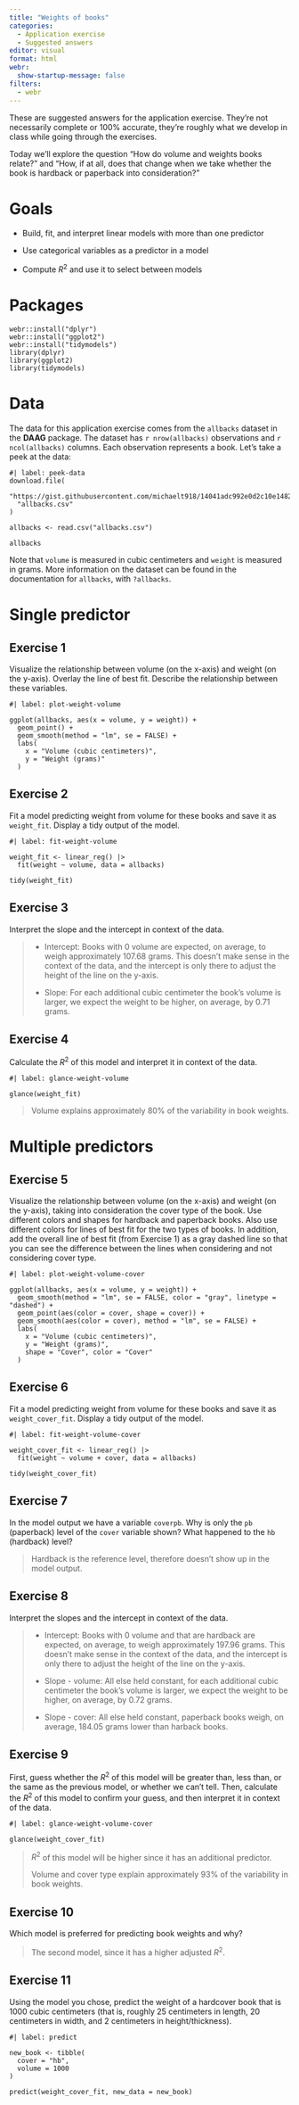 ```yaml
---
title: "Weights of books"
categories: 
  - Application exercise
  - Suggested answers
editor: visual
format: html
webr: 
  show-startup-message: false
filters:
  - webr
---
```


::: callout-important
These are suggested answers for the application exercise. They're not necessarily complete or 100% accurate, they're roughly what we develop in class while going through the exercises.
:::

Today we'll explore the question "How do volume and weights books relate?" and "How, if at all, does that change when we take whether the book is hardback or paperback into consideration?"

# Goals

-   Build, fit, and interpret linear models with more than one predictor

-   Use categorical variables as a predictor in a model

-   Compute $R^2$ and use it to select between models

# Packages

```webr-r
webr::install("dplyr")
webr::install("ggplot2")
webr::install("tidymodels")
library(dplyr)
library(ggplot2)
library(tidymodels)
```

# Data

The data for this application exercise comes from the `allbacks` dataset in the **DAAG** package. The dataset has `r nrow(allbacks)` observations and `r ncol(allbacks)` columns. Each observation represents a book. Let's take a peek at the data:

```webr-r
#| label: peek-data
download.file(
  "https://gist.githubusercontent.com/michaelt918/14041adc992e0d2c10e1482e2681b5eb/raw/f8ffe441a8e16fcaf9e667c9b74aa8597bcfe615/allbacks.csv",
  "allbacks.csv"
)

allbacks <- read.csv("allbacks.csv")

allbacks
```

Note that `volume` is measured in cubic centimeters and `weight` is measured in grams. More information on the dataset can be found in the documentation for `allbacks`, with `?allbacks`.

# Single predictor

## Exercise 1

Visualize the relationship between volume (on the x-axis) and weight (on the y-axis). Overlay the line of best fit. Describe the relationship between these variables.

```webr-r
#| label: plot-weight-volume

ggplot(allbacks, aes(x = volume, y = weight)) +
  geom_point() +
  geom_smooth(method = "lm", se = FALSE) +
  labs(
    x = "Volume (cubic centimeters)",
    y = "Weight (grams)"
  )
```

## Exercise 2

Fit a model predicting weight from volume for these books and save it as `weight_fit`. Display a tidy output of the model.

```webr-r
#| label: fit-weight-volume

weight_fit <- linear_reg() |>
  fit(weight ~ volume, data = allbacks)

tidy(weight_fit)
```

## Exercise 3

Interpret the slope and the intercept in context of the data.

> -   Intercept: Books with 0 volume are expected, on average, to weigh approximately 107.68 grams. This doesn't make sense in the context of the data, and the intercept is only there to adjust the height of the line on the y-axis.
>
> -   Slope: For each additional cubic centimeter the book's volume is larger, we expect the weight to be higher, on average, by 0.71 grams.

## Exercise 4

Calculate the $R^2$ of this model and interpret it in context of the data.

```webr-r
#| label: glance-weight-volume

glance(weight_fit)
```

> Volume explains approximately 80% of the variability in book weights.

# Multiple predictors

## Exercise 5

Visualize the relationship between volume (on the x-axis) and weight (on the y-axis), taking into consideration the cover type of the book. Use different colors and shapes for hardback and paperback books. Also use different colors for lines of best fit for the two types of books. In addition, add the overall line of best fit (from Exercise 1) as a gray dashed line so that you can see the difference between the lines when considering and not considering cover type.

```webr-r
#| label: plot-weight-volume-cover

ggplot(allbacks, aes(x = volume, y = weight)) +
  geom_smooth(method = "lm", se = FALSE, color = "gray", linetype = "dashed") +
  geom_point(aes(color = cover, shape = cover)) +
  geom_smooth(aes(color = cover), method = "lm", se = FALSE) +
  labs(
    x = "Volume (cubic centimeters)",
    y = "Weight (grams)",
    shape = "Cover", color = "Cover"
  )
```

## Exercise 6

Fit a model predicting weight from volume for these books and save it as `weight_cover_fit`. Display a tidy output of the model.

```webr-r
#| label: fit-weight-volume-cover

weight_cover_fit <- linear_reg() |>
  fit(weight ~ volume + cover, data = allbacks)

tidy(weight_cover_fit)
```

## Exercise 7

In the model output we have a variable `coverpb`. Why is only the `pb` (paperback) level of the `cover` variable shown? What happened to the `hb` (hardback) level?

> Hardback is the reference level, therefore doesn't show up in the model output.

## Exercise 8

Interpret the slopes and the intercept in context of the data.

> -   Intercept: Books with 0 volume and that are hardback are expected, on average, to weigh approximately 197.96 grams. This doesn't make sense in the context of the data, and the intercept is only there to adjust the height of the line on the y-axis.
>
> -   Slope - volume: All else held constant, for each additional cubic centimeter the book's volume is larger, we expect the weight to be higher, on average, by 0.72 grams.
>
> -   Slope - cover: All else held constant, paperback books weigh, on average, 184.05 grams lower than harback books.

## Exercise 9

First, guess whether the $R^2$ of this model will be greater than, less than, or the same as the previous model, or whether we can't tell. Then, calculate the $R^2$ of this model to confirm your guess, and then interpret it in context of the data.

```webr-r
#| label: glance-weight-volume-cover

glance(weight_cover_fit)
```

> $R^2$ of this model will be higher since it has an additional predictor.
>
> Volume and cover type explain approximately 93% of the variability in book weights.

## Exercise 10

Which model is preferred for predicting book weights and why?

> The second model, since it has a higher adjusted $R^2$.

## Exercise 11

Using the model you chose, predict the weight of a hardcover book that is 1000 cubic centimeters (that is, roughly 25 centimeters in length, 20 centimeters in width, and 2 centimeters in height/thickness).

```webr-r
#| label: predict

new_book <- tibble(
  cover = "hb",
  volume = 1000
)

predict(weight_cover_fit, new_data = new_book)
```
